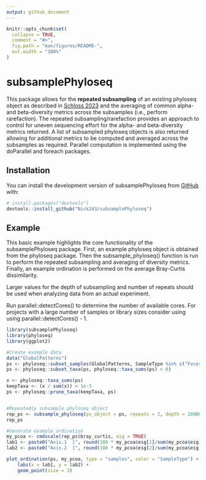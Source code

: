 ```yaml
---
output: github_document
---
```


<!-- README.md is generated from README.Rmd. Please edit that file -->

```r
knitr::opts_chunk$set(
  collapse = TRUE,
  comment = "#>",
  fig.path = "man/figures/README-",
  out.width = "100%"
)
```

# subsamplePhyloseq

<!-- badges: start -->
<!-- badges: end -->

This package allows for the **repeated subsampling** of an existing phyloseq object as described in [Schloss 2023](https://www.biorxiv.org/content/10.1101/2023.06.23.546312v1) and the averaging of common alpha- and beta-diversity metrics across the subsamples (i.e., perform rarefaction). The repeated subsampling/rarefaction provides an approach to control for uneven sequencing effort for the alpha- and beta-diversity metrics returned. A list of subsampled phyloseq objects is also returned allowing for additional metrics to be computed and averaged across the subsamples as required. Parallel computation is implemented using the doParallel and foreach packages.

## Installation

You can install the development version of subsamplePhyloseq from [GitHub](https://github.com/) with:

``` r
# install.packages("devtools")
devtools::install_github("Nick243/subsamplePhyloseq")
```

## Example

This basic example highlights the core functionality of the subsamplePhyloseq package. First, an example phyloseq object is obtained from the phyloseq package. Then the subsample_phyloseq() function is run to perform the repeated subsampling and averaging of diversity metrics. Finally, an example ordination is performed on the average Bray-Curtis dissimilarity.  

Larger values for the depth of subsampling and number of repeats should be used when analyzing data from an actual experiment.    

Run parallel::detectCores() to determine the number of available cores. For projects with a large number of samples or library sizes consider using using parallel::detectCores() - 1. 

```r
library(subsamplePhyloseq)
library(phyloseq)
library(ggplot2)

#Create example data
data("GlobalPatterns")
ps <- phyloseq::subset_samples(GlobalPatterns, SampleType %in% c("Feces", "Skin"))
ps <- phyloseq::subset_taxa(ps, phyloseq::taxa_sums(ps) > 0)

x <- phyloseq::taxa_sums(ps)
keepTaxa <- (x / sum(x)) > 1e-3
ps <- phyloseq::prune_taxa(keepTaxa, ps)


#Repeatedly subsample phyloseq object
rep_ps <- subsample_phyloseq(ps_object = ps, repeats = 2, depth = 10000, n_cores = 2)
rep_ps

#Generate example ordination
my_pcoa <- cmdscale(rep_ps$bray_curtis, eig = TRUE)
lab1 <- paste0("Axis.1  [", round(100 * my_pcoa$eig[1]/sum(my_pcoa$eig), 1), "%]")
lab2 <- paste0("Axis.2  [", round(100 * my_pcoa$eig[2]/sum(my_pcoa$eig), 1), "%]")

plot_ordination(ps, my_pcoa, type = "samples", color = "SampleType") +
    labs(x = lab1, y = lab2) +
    geom_point(size = 3)
```


